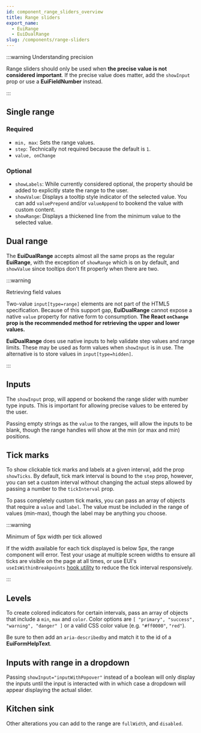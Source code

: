 ```yaml
---
id: component_range_sliders_overview
title: Range sliders
export_name:
  - EuiRange
  - EuiDualRange
slug: /components/range-sliders
---
```


:::warning Understanding precision

Range sliders should only be used when **the precise value is not considered important**.
If the precise value does matter, add the `showInput` prop or use a **EuiFieldNumber** instead.

:::

## Single range

### Required

* `min, max`: Sets the range values.
* `step`: Technically not required because the default is `1`.
* `value, onChange`

### Optional

* `showLabels`: While currently considered optional, the property should be added
  to explicitly state the range to the user.
* `showValue`: Displays a tooltip style indicator of the selected value.
  You can add `valuePrepend` and/or `valueAppend` to bookend the value with custom content.
* `showRange`: Displays a thickened line from the minimum value to the selected value.

<!-- TODO: Add example -->

## Dual range

The **EuiDualRange** accepts almost all the same props as the regular **EuiRange**, with the exception of `showRange`
which is on by default, and `showValue` since tooltips don't fit properly when there are two.

:::warning

Retrieving field values

Two-value `input[type=range]` elements are not part of the HTML5 specification.
Because of this support gap, **EuiDualRange** cannot expose a native `value` property for native form to consumption.
**The React `onChange` prop is the recommended method for retrieving the upper and lower values.**

**EuiDualRange** does use native inputs to help validate step values and range limits.
These may be used as form values when `showInput` is in use. The alternative is to store values in `input[type=hidden]`.

:::

<!-- TODO: Add example -->

## Inputs

The `showInput` prop, will append or bookend the range slider with number type inputs.
This is important for allowing precise values to be entered by the user.

Passing empty strings as the `value` to the ranges, will allow the inputs to be blank, though the range handles
will show at the min (or max and min) positions.

<!-- TODO: Add example -->

## Tick marks

To show clickable tick marks and labels at a given interval, add the prop `showTicks`.
By default, tick mark interval is bound to the `step` prop, however, you can set a custom interval
without changing the actual steps allowed by passing a number to the `tickInterval` prop.

To pass completely custom tick marks, you can pass an array of objects that require a `value` and `label`.
The value must be included in the range of values (min-max), though the label may be anything you choose.

:::warning

Minimum of 5px width per tick allowed

If the width available for each tick displayed is below 5px, the range component will error.
Test your usage at multiple screen widths to ensure all ticks are visible on the page at all times,
or use EUI's `useIsWithinBreakpoints` [hook utility](#/theming/breakpoints/values?themeLanguage=js) to reduce
the tick interval responsively.

:::

<!-- TODO: Add example -->

## Levels

To create colored indicators for certain intervals, pass an array of objects that include a `min`, `max`
and `color`. Color options are `[ "primary", "success", "warning", "danger" ]`
or a valid CSS color value (e.g. `"#ff0000"`, `"red"`).

Be sure to then add an `aria-describedby` and match it to the id of a **EuiFormHelpText**.

<!-- TODO: Add example -->

## Inputs with range in a dropdown

Passing `showInput="inputWithPopover"` instead of a boolean will only display the inputs until the input
is interacted with in which case a dropdown will appear displaying the actual slider.

<!-- TODO: Add example -->

## Kitchen sink

Other alterations you can add to the range are `fullWidth`, and `disabled`.

<!-- TODO: Add example -->
